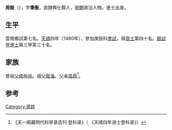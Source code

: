 {{Otheruses|other=名为周铨的其他人物|周铨}}

'''周銓'''（{{bd|1429年||？}}），字'''秉衡'''，直隸興化縣人，[[明朝|明朝]]政治人物。進士出身。

== 生平 ==
雲南鄉試第七名。[[天顺_(明朝)|天順]]四年（1460年），參加庚辰科[[會試|會試]]，得[[貢士|貢士]]第四十名。[[殿試|殿試]]登[[進士|進士]]第三甲第三十名。

== 家族 ==
曾祖父[[周仲良|周仲良]]。祖父[[周海|周海]]。父亲[[周昴|周昴]]<ref>《天一阁藏明代科举录选刊·登科录》（ 《天顺四年进士登科录》）</ref>。

==参考==
{{reflist}}

{{天順四年庚辰科殿試金榜}}

{{Authority control}}

{{DEFAULTSORT:}}
[[Category:周姓|Category:周姓]]


{{明朝人物小作品}}